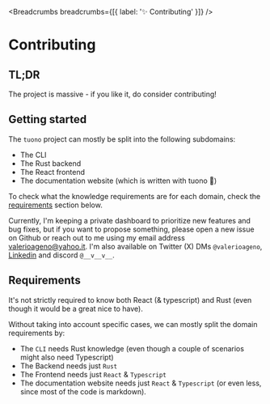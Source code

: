 
<MetaTags
  title="Tuono - Contributing"
  canonical="https://tuono.dev/documentation/contributing"
  description="The project is massive - if you like it, do consider contributing!"
/>


<Breadcrumbs breadcrumbs={[{ label: '✨ Contributing' }]} />

# Contributing

## TL;DR

The project is massive - if you like it, do consider contributing!

## Getting started

The `tuono` project can mostly be split into the following subdomains:

- The CLI
- The Rust backend
- The React frontend
- The documentation website (which is written with tuono 🚀)

To check what the knowledge requirements are for each domain, check the
[requirements](#requirements) section below.

Currently, I'm keeping a private dashboard to prioritize new features and bug fixes, but if you
want to propose something, please open a new issue on Github or reach out to me using
my email address [valerioageno@yahoo.it](mailto:valerioageno@yahoo.it). I'm also available
on Twitter (X) DMs `@valerioageno`, [Linkedin](https://www.linkedin.com/in/valerioageno)
and discord `@__v__v__`.

## Requirements

It's not strictly required to know both React (& typescript) and Rust (even though it
would be a great nice to have).

Without taking into account specific cases, we can mostly split the domain requirements by:

- The `CLI` needs Rust knowledge (even though a couple of scenarios might also need Typescript)
- The Backend needs just `Rust`
- The Frontend needs just `React` & `Typescript`
- The documentation website needs just `React` & `Typescript` (or even less, since most of the
  code is markdown).
